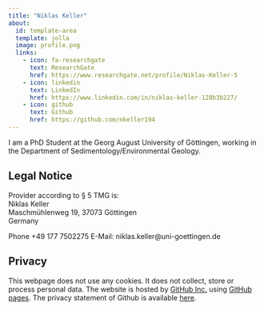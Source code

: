 ```yaml
---
title: "Niklas Keller"
about:
  id: template-area
  template: jolla
  image: profile.png
  links:
    - icon: fa-researchgate
      text: ResearchGate
      href: https://www.researchgate.net/profile/Niklas-Keller-5
    - icon: linkedin
      text: LinkedIn
      href: https://www.linkedin.com/in/niklas-keller-128b3b227/
    - icon: github
      text: Github
      href: https://github.com/nkeller194
---
```



:::{#template-area}

I am a PhD Student at the Georg August University of Göttingen, working in the Department of Sedimentology/Environmental Geology.

:::

## Legal Notice

Provider according to § 5 TMG is:  
Niklas Keller  
Maschmühlenweg 19,
37073 Göttingen  
Germany  

Phone +49 177 7502275 
E-Mail: niklas.keller@uni-goettingen.de

## Privacy

This webpage does not use any cookies. It does not collect, store or process personal data. The website is hosted by [GitHub Inc.](https://github.com/){target="_blank"} using [GitHub pages](https://docs.github.com/en/pages/getting-started-with-github-pages/about-github-pages){target="_blank"}. The privacy statement of Github is available [here](https://docs.github.com/en/site-policy/privacy-policies/github-privacy-statement){target="_blank"}. 
